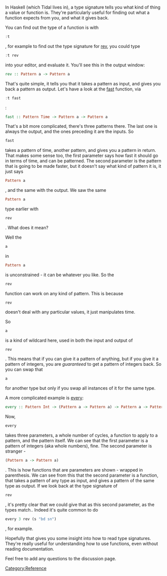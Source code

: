 In Haskell (which Tidal lives in), a type signature tells you what kind of thing a value or function is. They're particularly useful for finding out what a function expects from you, and what it gives back.

You can find out the type of a function is with <syntaxhighlight lang="haskell" inline>:t</syntaxhighlight> 
, for example to find out the type signature for [[rev]], you could type <syntaxhighlight lang="haskell" inline>:t rev</syntaxhighlight>
into your editor, and evaluate it. You'll see this in the output window:

<syntaxhighlight lang="haskell">
rev :: Pattern a -> Pattern a
</syntaxhighlight>

That's quite simple, it tells you that it takes a pattern as input, and gives you back a pattern as output. Let's have a look at the [[fast]] function, via
<syntaxhighlight lang="haskell" inline>:t fast</syntaxhighlight>:

<syntaxhighlight lang="haskell">
fast :: Pattern Time -> Pattern a -> Pattern a
</syntaxhighlight>

That's a bit more complicated, there's three patterns there. The last one is always the output, and the ones preceding it are the inputs. So <syntaxhighlight lang="haskell" inline>fast</syntaxhighlight> takes a pattern of time, another pattern, and gives you a pattern in return. That makes some sense too, the first parameter says how fast it should go in terms of time, and can be patterned. The second parameter is the pattern that is going to be made faster, but it doesn't say what kind of pattern it is, it just says <syntaxhighlight lang="haskell" inline>Pattern a</syntaxhighlight>, and the same with the output. We saw the same <syntaxhighlight lang="haskell" inline>Pattern a</syntaxhighlight> type earlier with <syntaxhighlight lang="haskell" inline>rev</syntaxhighlight>. What does it mean?

Well the <syntaxhighlight lang="haskell" inline>a</syntaxhighlight> in <syntaxhighlight lang="haskell" inline>Pattern a</syntaxhighlight> is unconstrained - it can be whatever you like. So the <syntaxhighlight lang="haskell" inline>rev</syntaxhighlight> function can work on any kind of pattern. This is because <syntaxhighlight lang="haskell" inline>rev</syntaxhighlight> doesn't deal with any particular values, it just manipulates time.

So <syntaxhighlight lang="haskell" inline>a</syntaxhighlight> is a kind of wildcard here, used in both the input and output of <source inline>rev</source>. This means that if you can give it a pattern of anything, but if you give it a pattern of integers, you are ''guaranteed'' to get a pattern of integers back. So you can swap that <syntaxhighlight lang="haskell" inline>a</syntaxhighlight> for another type but only if you swap all instances of it for the same type.

A more complicated example is [[every]]:

<syntaxhighlight lang="haskell">
every :: Pattern Int -> (Pattern a -> Pattern a) -> Pattern a -> Pattern a
</syntaxhighlight>

Now, <syntaxhighlight lang="haskell" inline>every</syntaxhighlight> takes three parameters, a whole number of cycles, a function to apply to a pattern, and the pattern itself. We can see that the first parameter is a pattern of integers (aka whole numbers), fine. The second parameter is stranger - <syntaxhighlight lang="haskell" inline>(Pattern a -> Pattern a)</syntaxhighlight>. This is how functions that are parameters are shown - wrapped in parenthesis. We can see from this that the second parameter is a function, that takes a pattern of any type as input, and gives a pattern of the same type as output. If we look back at the type signature of <syntaxhighlight lang="haskell" inline>rev</syntaxhighlight>, it's pretty clear that we could give that as this second parameter, as the types match.. Indeed it's quite common to do <syntaxhighlight lang="haskell" inline>every 3 rev (s "bd sn")</syntaxhighlight>, for example.

Hopefully that gives you some insight into how to read type signatures. They're really useful for understanding how to use functions, even without reading documentation.

Feel free to add any questions to the discussion page.

[[Category:Reference]]